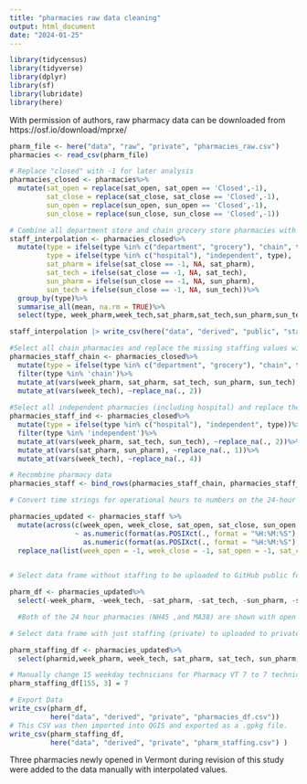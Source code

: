 ```yaml
---
title: "pharmacies raw data cleaning"
output: html_document
date: "2024-01-25"
---
```


```r
library(tidycensus)
library(tidyverse)
library(dplyr)
library(sf)
library(lubridate)
library(here)
```


With permission of authors, raw pharmacy data can be downloaded from https://osf.io/download/mprxe/

```r
pharm_file <- here("data", "raw", "private", "pharmacies_raw.csv")
pharmacies <- read_csv(pharm_file) 

# Replace "closed" with -1 for later analysis
pharmacies_closed <- pharmacies%>%
  mutate(sat_open = replace(sat_open, sat_open == 'Closed',-1),
         sat_close = replace(sat_close, sat_close == 'Closed',-1),
         sun_open = replace(sun_open, sun_open == 'Closed',-1),
         sun_close = replace(sun_close, sun_close == 'Closed',-1))
```


```r

# Combine all department store and chain grocery store pharmacies with pharmacy chains like CVS, as these had more similar staffing models. Had to aggregate since sample size was too small for each type individually. Hospital / clinic and independent pharmacies were aggregated as they had similar staffing models. The DF 'staff_interpolation' below summarizes the average staffing for chain vs independent pharmacies on each day.   
staff_interpolation <- pharmacies_closed%>%
  mutate(type = ifelse(type %in% c("department", "grocery"), "chain", type),
         type = ifelse(type %in% c("hospital"), "independent", type),
         sat_pharm = ifelse(sat_close == -1, NA, sat_pharm),
         sat_tech = ifelse(sat_close == -1, NA, sat_tech),
         sun_pharm = ifelse(sun_close == -1, NA, sun_pharm),
         sun_tech = ifelse(sun_close == -1, NA, sun_tech))%>%
  group_by(type)%>%
  summarise_all(mean, na.rm = TRUE)%>%
  select(type, week_pharm,week_tech,sat_pharm,sat_tech,sun_pharm,sun_tech)

staff_interpolation |> write_csv(here("data", "derived", "public", "staff_interpolation.csv"))
```

```r
#Select all chain pharmacies and replace the missing staffing values with averages of collected staffing for these pharmacy types (averaged above in staff_interpolation)
pharmacies_staff_chain <- pharmacies_closed%>%
  mutate(type = ifelse(type %in% c("department", "grocery"), "chain", type))%>%
  filter(type %in% 'chain')%>%
  mutate_at(vars(week_pharm, sat_pharm, sat_tech, sun_pharm, sun_tech), ~replace_na(., 1))%>%
  mutate_at(vars(week_tech), ~replace_na(., 2))
  
#Select all independent pharmacies (including hospital) and replace the missing staffing values with averages of collected staffing levels for these pharmacy types (averaged above)
pharmacies_staff_ind <- pharmacies_closed%>%
  mutate(type = ifelse(type %in% c("hospital"), "independent", type))%>%
  filter(type %in% 'independent')%>%
  mutate_at(vars(week_pharm, sat_tech, sun_tech), ~replace_na(., 2))%>%
  mutate_at(vars(sat_pharm, sun_pharm), ~replace_na(., 1))%>%
  mutate_at(vars(week_tech), ~replace_na(., 4))

# Recombine pharmacy data
pharmacies_staff <- bind_rows(pharmacies_staff_chain, pharmacies_staff_ind)

# Convert time strings for operational hours to numbers on the 24-hour clock. Half hour times converted to 0.5. I.e. 09:00:00 will be converted to 9, and 09:30:00 will be converted to 9.5. 

pharmacies_updated <- pharmacies_staff %>%
  mutate(across(c(week_open, week_close, sat_open, sat_close, sun_open, sun_close),
                ~ as.numeric(format(as.POSIXct(., format = "%H:%M:%S"), "%H")) +
                  as.numeric(format(as.POSIXct(., format = "%H:%M:%S"), "%M")) / 60))%>%
  replace_na(list(week_open = -1, week_close = -1, sat_open = -1, sat_close = -1, sun_open = -1, sun_close = -1))
         

# Select data frame without staffing to be uploaded to GitHub public folder

pharm_df <- pharmacies_updated%>%
  select(-week_pharm, -week_tech, -sat_pharm, -sat_tech, -sun_pharm, -sun_tech)

  #Both of the 24 hour pharmacies (NH45 ,and MA38) are shown with open and close hours as 0. Manually change close hours to 24 to work for the analysis. 

# Select data frame with just staffing (private) to uploaded to private folder in GitHUb, then merged via pharmID

pharm_staffing_df <- pharmacies_updated%>%
  select(pharmid,week_pharm, week_tech, sat_pharm, sat_tech, sun_pharm, sun_tech)

# Manually change 15 weekday technicians for Pharmacy VT 7 to 7 technicians. See full process / explanation in report. 
pharm_staffing_df[155, 3] = 7

```

```r
# Export Data
write_csv(pharm_df, 
          here("data", "derived", "private", "pharmacies_df.csv")) 
# This CSV was then imported into QGIS and exported as a .gpkg file. 
write_csv(pharm_staffing_df, 
          here("data", "derived", "private", "pharm_staffing.csv") )
```

Three pharmacies newly opened in Vermont during revision of this study were added to the data manually with interpolated values.
